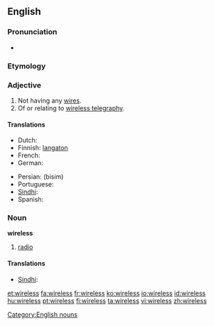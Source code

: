 ==English==

===Pronunciation===
* {{audio|en-us-wireless.ogg|Audio (US)}}

===Etymology===
{{suffix|wire|less}}

===Adjective===
{{en-adj|-}}

# Not having any [[wire]]s.
# Of or relating to [[wireless telegraphy]].

====Translations====
{{trans-top}}
* Dutch: {{t|nl|draadloos}}
* Finnish: [[langaton]]
* French: {{t|fr|sans fil}}
* German: {{t|de|drahtlos}}
{{trans-mid}}
* Persian: {{fa-Arab|[[بی‌سیم]]}} (bisim)
* Portuguese: {{t|pt|sem fio}}
* [[Sindhi]]: {{SDchar|[[ريتار]]}}
* Spanish: {{t|es|inalámbrico}}
{{trans-bottom}}

===Noun===
{{wikipedia}}
'''wireless'''

# {{dated}} [[radio]]

====Translations====
* [[Sindhi]]: {{SDchar|[[ريتار]]}}

[[Category:English nouns]]

[[et:wireless]]
[[fa:wireless]]
[[fr:wireless]]
[[ko:wireless]]
[[io:wireless]]
[[id:wireless]]
[[hu:wireless]]
[[pt:wireless]]
[[fi:wireless]]
[[ta:wireless]]
[[vi:wireless]]
[[zh:wireless]]